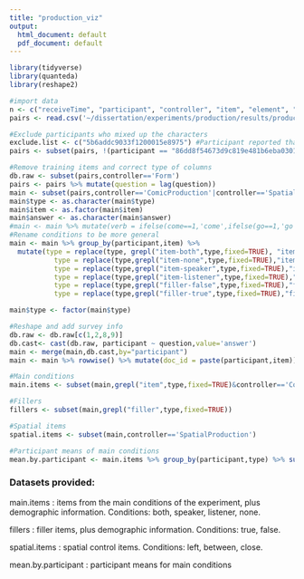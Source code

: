 ```yaml
---
title: "production_viz"
output:
  html_document: default
  pdf_document: default
---
```


```r
library(tidyverse)
library(quanteda)
library(reshape2)
```

```r
#import data
n <- c("receiveTime", "participant", "controller", "item", "element", "type", "group", "question", "answer", "go","come","manner","bring","take","here","Q","tense","subj","dest")
pairs <- read.csv('~/dissertation/experiments/production/results/production_results_annotated.csv',header=FALSE,col.names=n,comment.char = "#")
```

```r
#Exclude participants who mixed up the characters
exclude.list <- c("5b6addc9033f1200015e8975") #Participant reported that they mixed up the characters
pairs <- subset(pairs, !(participant == "86dd8f54673d9c819e481b6eba0301b7"))
```

```r
#Remove training items and correct type of columns
db.raw <- subset(pairs,controller=='Form')
pairs <- pairs %>% mutate(question = lag(question))
main <- subset(pairs,controller=='ComicProduction'|controller=='SpatialProduction')
main$type <- as.character(main$type)
main$item <- as.factor(main$item)
main$answer <- as.character(main$answer)
#main <- main %>% mutate(verb = ifelse(come==1,'come',ifelse(go==1,'go',ifelse(manner==1,'manner','none'))))
#Rename conditions to be more general
main <- main %>% group_by(participant,item) %>% 
  mutate(type = replace(type, grepl("item-both",type,fixed=TRUE), "item-both"),
           type = replace(type,grepl("item-none",type,fixed=TRUE),"item-none"),
           type = replace(type,grepl("item-speaker",type,fixed=TRUE),"item-speaker"),
           type = replace(type,grepl("item-listener",type,fixed=TRUE),"item-listener"),
           type = replace(type,grepl("filler-false",type,fixed=TRUE),"filler-false"),
           type = replace(type,grepl("filler-true",type,fixed=TRUE),"filler-true"))

main$type <- factor(main$type)
```

```r
#Reshape and add survey info
db.raw <- db.raw[c(1,2,8,9)]
db.cast<- cast(db.raw, participant ~ question,value='answer')
main <- merge(main,db.cast,by="participant")
main <- main %>% rowwise() %>% mutate(doc_id = paste(participant,item))
```

```r
#Main conditions
main.items <- subset(main,grepl("item",type,fixed=TRUE)&controller=='ComicProduction')

#Fillers
fillers <- subset(main,grepl("filler",type,fixed=TRUE))

#Spatial items
spatial.items <- subset(main,controller=='SpatialProduction')

#Participant means of main conditions
mean.by.participant <- main.items %>% group_by(participant,type) %>% summarize(mean(come),mean(go),mean(manner))
```

### Datasets provided:

main.items : items from the main conditions of the experiment, plus demographic information. Conditions: both, speaker, listener, none.

fillers : filler items, plus demographic information. Conditions: true, false.

spatial.items : spatial control items. Conditions: left, between, close.

mean.by.participant : participant means for main conditions

